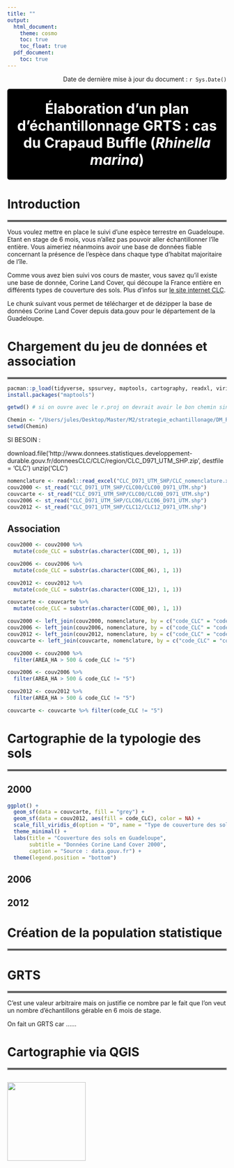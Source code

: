 ```yaml
---
title: ""
output: 
  html_document:
    theme: cosmo
    toc: true
    toc_float: true
  pdf_document:
    toc: true
---
```


::: {style="text-align: right;"}
Date de dernière mise à jour du document : `r Sys.Date()`
:::


::: {style="background-color: black; padding: 12px; border-radius: 5px; text-align: center; margin-bottom: 20px;"}
<strong style="color: white; font-size: 2.3em;">
  Élaboration d’un plan d’échantillonnage GRTS : cas du Crapaud Buffle (*Rhinella marina*) <br>
</strong>
:::

# Introduction

<hr style="border:2px solid gray">


Vous voulez mettre en place le suivi d'une espèce terrestre en Guadeloupe. Etant en stage de 6 mois, vous n'allez pas pouvoir aller échantillonner l'île entière. Vous aimeriez néanmoins avoir une base de données fiable concernant la présence de l'espèce dans chaque type d'habitat majoritaire de l'île.

Comme vous avez bien suivi vos cours de master, vous savez qu'il existe une base de donnée, Corine Land Cover, qui découpe la France entière en différents types de couverture des sols. Plus d'infos sur [le site internet CLC](https://www.statistiques.developpement-durable.gouv.fr/corine-land-cover-0).

Le chunk suivant vous permet de télécharger et de dézipper la base de données Corine Land Cover depuis data.gouv pour le département de la Guadeloupe.


# Chargement du jeu de données et association

<hr style="border:2px solid gray">


```r

pacman::p_load(tidyverse, spsurvey, maptools, cartography, readxl, viridisLite, sf)
install.packages("maptools")

```


```r

getwd() # si on ouvre avec le r.proj on devrait avoir le bon chemin sinon on copie colle le résultat

Chemin <- "/Users/jules/Desktop/Master/M2/strategie_echantillonage/DM_ROM_JUL"
setwd(Chemin)

```

SI BESOIN : 

download.file('http://www.donnees.statistiques.developpement-durable.gouv.fr/donneesCLC/CLC/region/CLC_D971_UTM_SHP.zip', destfile = 'CLC')
unzip('CLC')

```r

nomenclature <- readxl::read_excel("CLC_D971_UTM_SHP/CLC_nomenclature.xls")
couv2000 <- st_read("CLC_D971_UTM_SHP/CLC00/CLC00_D971_UTM.shp")
couvcarte <- st_read("CLC_D971_UTM_SHP/CLC00/CLC00_D971_UTM.shp")
couv2006 <- st_read("CLC_D971_UTM_SHP/CLC06/CLC06_D971_UTM.shp")
couv2012 <- st_read("CLC_D971_UTM_SHP/CLC12/CLC12_D971_UTM.shp")

```


## Association

```r

couv2000 <- couv2000 %>% 
  mutate(code_CLC = substr(as.character(CODE_00), 1, 1))

couv2006 <- couv2006 %>% 
  mutate(code_CLC = substr(as.character(CODE_06), 1, 1))

couv2012 <- couv2012 %>% 
  mutate(code_CLC = substr(as.character(CODE_12), 1, 1))

couvcarte <- couvcarte %>% 
  mutate(code_CLC = substr(as.character(CODE_00), 1, 1))

```

```r

couv2000 <- left_join(couv2000, nomenclature, by = c("code_CLC" = "code_clc_niveau_1"))
couv2006 <- left_join(couv2006, nomenclature, by = c("code_CLC" = "code_clc_niveau_1"))
couv2012 <- left_join(couv2012, nomenclature, by = c("code_CLC" = "code_clc_niveau_1"))
couvcarte <- left_join(couvcarte, nomenclature, by = c("code_CLC" = "code_clc_niveau_1"))

```


```r

couv2000 <- couv2000 %>%
  filter(AREA_HA > 500 & code_CLC != "5")

couv2006 <- couv2006 %>%
  filter(AREA_HA > 500 & code_CLC != "5")

couv2012 <- couv2012 %>%
  filter(AREA_HA > 500 & code_CLC != "5")

couvcarte <- couvcarte %>% filter(code_CLC != "5")

```

# Cartographie de la typologie des sols {.tabset}

<hr style="border:2px solid gray">

## 2000

```r

ggplot() +
  geom_sf(data = couvcarte, fill = "grey") +
  geom_sf(data = couv2012, aes(fill = code_CLC), color = NA) +
  scale_fill_viridis_d(option = "D", name = "Type de couverture des sols") +
  theme_minimal() +
  labs(title = "Couverture des sols en Guadeloupe",
       subtitle = "Données Corine Land Cover 2000",
       caption = "Source : data.gouv.fr") +
  theme(legend.position = "bottom")

```

## 2006

## 2012

# {-}



# Création de la population statistique

<hr style="border:2px solid gray">


# GRTS

<hr style="border:2px solid gray">



C'est une valeur arbitraire mais on justifie ce nombre par le fait que l'on veut un nombre d'échantillons gérable en 6 mois de stage.

On fait un GRTS car ...... 

# Cartographie via QGIS 

<hr style="border:2px solid gray">


::: {style="display: flex; gap: 20px; align-items: center;"}
![](Capture d’écran 2024-10-05 à 08.59.10.png){width="180"}
:::

